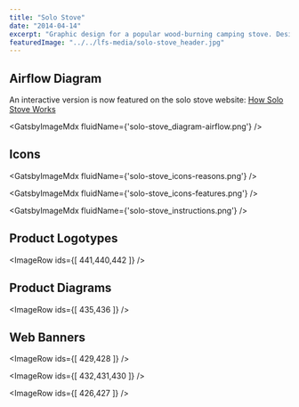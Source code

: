 ```yaml
---
title: "Solo Stove"
date: "2014-04-14"
excerpt: "Graphic design for a popular wood-burning camping stove. Designs include: product diagrams, infographics, packaging designs, ecommerce media, icons, and sub-brand logo design."
featuredImage: "../../lfs-media/solo-stove_header.jpg"
---
```



## Airflow Diagram

An interactive version is now featured on the solo stove website: [How Solo Stove Works](https://www.solostove.com/#home-how-it-works)

<GatsbyImageMdx fluidName={'solo-stove_diagram-airflow.png'} />

## Icons

<GatsbyImageMdx fluidName={'solo-stove_icons-reasons.png'} />

<GatsbyImageMdx fluidName={'solo-stove_icons-features.png'} />

<GatsbyImageMdx fluidName={'solo-stove_instructions.png'} />

## Product Logotypes

<ImageRow ids={[ 441,440,442 ]} />

## Product Diagrams

<ImageRow ids={[ 435,436 ]} />

## Web Banners

<ImageRow ids={[ 429,428 ]} />

<ImageRow ids={[ 432,431,430 ]} />

<ImageRow ids={[ 426,427 ]} />
